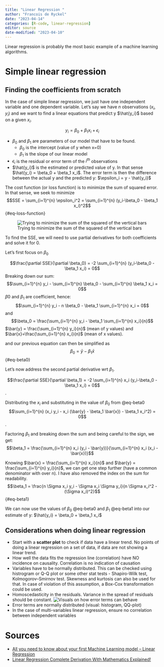 ```yaml
---
title: "Linear Regression "
author: "Francois de Ryckel"
date: "2023-04-14"
categories: [R-code, linear-regression]
editor: source
date-modified: "2023-04-10"
---
```


Linear regression is probably the most basic example of a machine learning algorithms.  

# Simple linear regression 

## Finding the coefficients from scratch 

In the case of simple linear regression, we just have one independent variable and one dependent variable. 
Let's say we have $n$ observations $(x_i, y_i)$ and we want to find a linear equations that predict y $\hat{y_i}$ based on a given $x_i$.  

$$y_i = \beta_0 + \beta_1 x_i + \epsilon_i$$

* $\beta_0$ and $\beta_1$ are parameters of our model that have to be found. 
    * $\beta_0$ is the intercept (value of y when x=0)
    * $\beta_1$ is the slope of our linear model
* $\epsilon_i$ is the residual or error term of the $i^{th}$ observations  
* $\hat{y_i}$ is the estimated or predicted value of y.  In that sense $\hat{y_i} = \beta_0 + \beta_1 x_i$. The error term is then the difference between the actual y and the predicted y: $\epsilon_i = y - \hat{y_i}$

The cost function (or loss function) is to minimize the sum of squared error. In that sense, we seek to minimize $$SSE = \sum_{i=1}^{n} \epsilon_i^2 = \sum_{i=1}^{n} (y_i-\beta_0 - \beta_1 x_i)^2$$ {#eq-loss-function} 

![Trying to minimize the sum of the squared of the vertical bars](errors_visual.png)

To find the SSE, we will need to use partial derivatives for both coefficients and solve it for 0. 

Let's first focus on $\beta_0$

$$\frac{\partial SSE}{\partial \beta_0} = -2 \sum_{i=1}^{n} (y_i-\beta_0 - \beta_1 x_i) = 0$$
Breaking down our sum: 
$$\sum_{i=1}^{n} y_i - \sum_{i=1}^{n} \beta_0 - \sum_{i=1}^{n} \beta_1 x_i = 0$$
$\beta0$ and  $\beta_1$ are coefficient, hence: 
$$\sum_{i=1}^{n} y_i - n \beta_0 - \beta_1 \sum_{i=1}^{n} x_i = 0$$
and 
$$\beta_0 = \frac{\sum_{i=1}^{n} y_i - \beta_1 \sum_{i=1}^{n} x_i}{n}$$
$\bar{y} = \frac{\sum_{i=1}^{n} y_i}{n}$ (mean of y values) and $\bar{x}=\frac{\sum_{i=1}^{n} x_i}{n}$ (mean of x values). 

and our previous equation can then be simplified as 
$$\beta_0 = \bar{y} - \beta_1 \bar{x}$$ {#eq-beta0}

Let's now address the second partial derivative wrt $\beta_1$. 

$$\frac{\partial SSE}{\partial \beta_1} = -2 \sum_{i=1}^{n} x_i (y_i-\beta_0 - \beta_1 x_i) = 0$$. 

Distributing the $x_i$ and substituting in the value of $\beta_0$ from @eq-beta0  
$$\sum_{i=1}^{n} (x_i y_i - x_i (\bar{y} - \beta_1 \bar{x}) - \beta_1 x_i^2) = 0$$. 

Factoring $\beta_1$ and breaking down the sum and being careful to the sign, we get: 
$$\beta_1 = \frac{\sum_{i=1}^{n} x_i (y_i - \bar{y})}{\sum_{i=1}^{n} x_i (x_i - \bar{x})}$$ 

Knowing $\bar{x} = \frac{\sum_{i=1}^{n} x_i}{n}$ and $\bar{y} = \frac{\sum_{i=1}^{n} y_i}{n}$, we can get one step further (have a common denominator with over n).  I have also removed the index on the sum for readability.  
$$\beta_1 = \frac{n \Sigma x_i y_i - \Sigma x_i \Sigma y_i}{n \Sigma x_i^2 - (\Sigma x_i)^2}$$ {#eq-beta1}  

We can now use the values of $\beta_0$ @eq-beta0 and $\beta_1$ @eq-beta1 into our estimate of y: $\hat{y_i} = \beta_0 + \beta_1 x_i$ 

## Considerations when doing linear regression 

* Start with a **scatter plot** to check if data have a linear trend.  No points of doing a linear regression on a set of data, if data are not showing a linear trend.  
* How well the data fits the regression line (correlation) have NO incidence on causality.  Correlation is no indication of causation
* Variables have to be normally distributed.  This can be checked using histrogram or Q-Q plot or some other stat tests - Shapiro-Wilk test, Kolmogorov–Smirnov test.  Skewness and kurtosis can also be used for that. In case of violation of this assumption, a Box-Cox transformation could be used. 
* Homoscedasticity in the residuals.  Variance in the spread of residuals should be constant. 
![Visuals on how error terms can behave](residuals_visual.png)
* Error terms are normally distributed (visual: histogram, QQ-plot) 
* In the case of multi-variables linear regression, ensure no correlation between independent variables 


# Sources

* [All you need to know about your first Machine Learning model – Linear Regression](https://www.analyticsvidhya.com/blog/2021/05/all-you-need-to-know-about-your-first-machine-learning-model-linear-regression/)
* [Linear Regression Complete Derivation With Mathematics Explained!](https://towardsai.net/p/machine-learning/linear-regression-complete-derivation-with-mathematics-explained)
